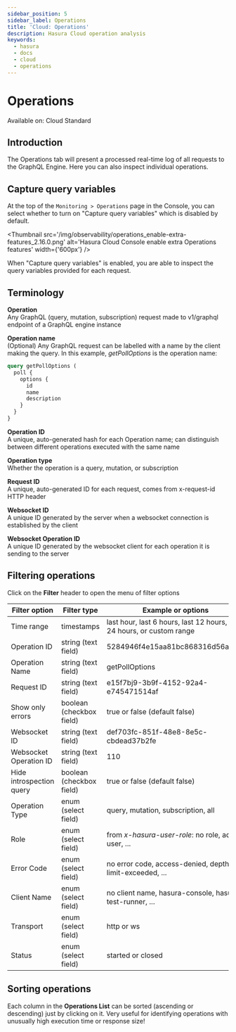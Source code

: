 ```yaml
---
sidebar_position: 5
sidebar_label: Operations
title: 'Cloud: Operations'
description: Hasura Cloud operation analysis
keywords:
  - hasura
  - docs
  - cloud
  - operations
---
```



# Operations

<div className='badge badge--primary heading-badge'>Available on: Cloud Standard</div>

## Introduction

The Operations tab will present a processed real-time log of all requests to the GraphQL Engine. Here you
can also inspect individual operations.

<Thumbnail src='/img/observability/operations_overview_2.16.0.png' alt='Hasura Cloud Console list operations' />

<Thumbnail src='/img/observability/pro-tab-operations-inspect.png' alt='Hasura Cloud Console inspect operation' />

## Capture query variables

At the top of the `Monitoring > Operations` page in the Console, you can select whether to turn on "Capture query
variables" which is disabled by default.

<Thumbnail src='/img/observability/operations_enable-extra-features_2.16.0.png' alt='Hasura Cloud Console enable
extra Operations features' width={'600px'} />

When "Capture query variables" is enabled, you are able to inspect the query variables provided for each request.

<Thumbnail src='/img/observability/operations_capture-query-variables_2.16.0.png' alt='Hasura Cloud Console
Operations capture query variables' />

## Terminology

**Operation**  
Any GraphQL (query, mutation, subscription) request made to v1/graphql endpoint of a GraphQL engine instance

**Operation name**  
(Optional) Any GraphQL request can be labelled with a name by the client making the query. In this example,
_getPollOptions_ is the operation name:

```graphql
query getPollOptions (
  poll {
    options {
      id
      name
      description
    }
  }
}
```

**Operation ID**  
A unique, auto-generated hash for each Operation name; can distinguish between different operations executed with the
same name

**Operation type**  
Whether the operation is a query, mutation, or subscription

**Request ID**  
A unique, auto-generated ID for each request, comes from x-request-id HTTP header

**Websocket ID**  
A unique ID generated by the server when a websocket connection is established by the client

**Websocket Operation ID**  
A unique ID generated by the websocket client for each operation it is sending to the server


## Filtering operations

Click on the **Filter** header to open the menu of filter options

| Filter option            | Filter type              | Example or options                                                     |
| ------------------------ | ------------------------ | ---------------------------------------------------------------------- |
| Time range               | timestamps               | last hour, last 6 hours, last 12 hours, last 24 hours, or custom range |
| Operation ID             | string (text field)      | 5284946f4e15aa81bc868316d56aa68f                                       |
| Operation Name           | string (text field)      | getPollOptions                                                         |
| Request ID               | string (text field)      | e15f7bj9-3b9f-4152-92a4-e745471514af                                   |
| Show only errors         | boolean (checkbox field) | true or false (default false)                                          |
| Websocket ID             | string (text field)      | def703fc-851f-48e8-8e5c-cbdead37b2fe                                   |
| Websocket Operation ID   | string (text field)      | 110                                                                    |
| Hide introspection query | boolean (checkbox field) | true or false (default false)                                          |
| Operation Type           | enum (select field)      | query, mutation, subscription, all                                     |
| Role                     | enum (select field)      | from _x-hasura-user-role_: no role, admin, user, ...                   |
| Error Code               | enum (select field)      | no error code, access-denied, depth-limit-exceeded, ...                |
| Client Name              | enum (select field)      | no client name, hasura-console, hasura-test-runner, ...                |
| Transport                | enum (select field)      | http or ws                                                             |
| Status                   | enum (select field)      | started or closed                                                      |

## Sorting operations

Each column in the **Operations List** can be sorted (ascending or descending) just by clicking on it. Very useful for
identifying operations with unusually high execution time or response size!
